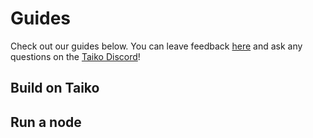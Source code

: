 
# Guides

Check out our guides below. You can leave feedback [here](https://docs.google.com/forms/d/1Vn10tqZW0bPvNUItzeek9u8kh7YkQZOGorMb3LuJVVA) and ask any questions on the [Taiko Discord](https://discord.gg/taikoxyz)!

## Build on Taiko

<Cards>
  <Card title="💰 Setup your wallet" href="/docs/guides/build-on-taiko/setup-your-wallet" />
  <Card title="🎁 Receive tokens" href="/docs/guides/build-on-taiko/receive-tokens" />
  <Card title="🌉 Bridge tokens" href="/docs/guides/build-on-taiko/bridge-tokens" />
  <Card title="🔄 Swap tokens" href="/docs/guides/build-on-taiko/swap-tokens" />
  <Card title="🚀 Deploy a contract" href="/docs/guides/build-on-taiko/deploy-a-contract" />
  <Card title="📜 Verify a contract" href="/docs/guides/build-on-taiko/verify-a-contract" />
   <Card title="🛠️ Build a dapp" href="/docs/guides/build-on-taiko/build-a-dapp" />    
</Cards>

## Run a node

<Cards>
  <Card title="🔷 Run a Sepolia node" href="/docs/guides/run-a-node/run-a-sepolia-node"/>
  <Card title="🥁 Run a Taiko node" href="/docs/guides/run-a-node/run-a-taiko-node"/>
  <Card title="📤 Enable a proposer" href="/docs/guides/run-a-node/enable-a-proposer"/>
  <Card title="🔎 Enable a prover" href="/docs/guides/run-a-node/enable-a-prover"/>
  <Card title="🛄 Claim prover rewards" href="/docs/guides/run-a-node/claim-prover-rewards"/>
</Cards>

